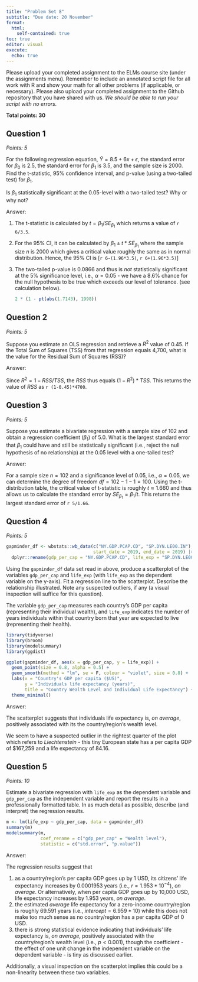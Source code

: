 ```yaml
---
title: "Problem Set 8"
subtitle: "Due date: 20 November"
format: 
  html:
    self-contained: true
toc: true
editor: visual
execute: 
  echo: true
---
```


Please upload your completed assignment to the ELMs course site (under the assignments menu). Remember to include an annotated script file for all work with R and show your math for all other problems (if applicable, or necessary). Please also upload your completed assignment to the Github repository that you have shared with us. *We should be able to run your script with no errors.*

**Total points: 30**

## Question 1

*Points: 5*

For the following regression equation, $\hat{Y} = 8.5 + 6x + \epsilon$, the standard error for $\beta_0$ is 2.5, the standard error for $\beta_1$ is 3.5, and the sample size is 2000. Find the t-statistic, 95% confidence interval, and p-value (using a two-tailed test) for $\beta_1$.

Is $\beta_1$ statistically significant at the 0.05-level with a two-tailed test? Why or why not?

Answer:

1.  The t-statistic is calculated by $t=\beta_1/SE_{\beta_1}$ which returns a value of `r 6/3.5`.

2.  For the 95% CI, it can be calculated by $\beta_1 \pm t*SE_{\beta_1}$ where the sample size $n$ is 2000 which gives a critical value roughly the same as in normal distribution. Hence, the 95% CI is \[`r 6-(1.96*3.5)`, `r 6+(1.96*3.5)`\]

3.  The two-tailed p-value is 0.0866 and thus is *not* statistically significant at the 5% significance level, i.e., $\alpha=0.05$ - we have a 8.6% chance for the null hypothesis to be true which exceeds our level of tolerance. (see calculation below).

    ```r
    2 * (1 - pt(abs(1.7143), 1998))
    ```

## Question 2

*Points: 5*

Suppose you estimate an OLS regression and retrieve a $R^2$ value of 0.45. If the Total Sum of Squares (TSS) from that regression equals 4,700, what is the value for the Residual Sum of Squares (RSS)?

Answer:

Since $R^2=1-RSS/TSS$, the $RSS$ thus equals $(1-R^2)*TSS$. This returns the value of $RSS$ as `r (1-0.45)*4700`.

## Question 3

*Points: 5*

Suppose you estimate a bivariate regression with a sample size of 102 and obtain a regression coefficient ($\beta_1$) of 5.0. What is the largest standard error that $\beta_1$ could have and still be statistically significant (i.e., reject the null hypothesis of no relationship) at the 0.05 level with a one-tailed test?

Answer:

For a sample size $n=102$ and a significance level of 0.05, i.e., $\alpha=0.05$, we can determine the degree of freedom $df=102-1-1=100$. Using the t-distribution table, the critical value of t-statistic is roughly $t\approx1.660$ and thus allows us to calculate the standard error by $SE_{\beta_1}=\beta_1/t$. This returns the largest standard error of `r 5/1.66`.

## Question 4

*Points: 5*

```r
gapminder_df <- wbstats::wb_data(c("NY.GDP.PCAP.CD", "SP.DYN.LE00.IN"),
                                 start_date = 2019, end_date = 2019) |> 
  dplyr::rename(gdp_per_cap = "NY.GDP.PCAP.CD", life_exp = "SP.DYN.LE00.IN")
```

Using the `gapminder_df` data set read in above, produce a scatterplot of the variables `gdp_per_cap` and `life_exp` (with `life_exp` as the dependent variable on the y-axis). Fit a regression line to the scatterplot. Describe the relationship illustrated. Note any suspected outliers, if any (a visual inspection will suffice for this question).

::: callout-note
The variable `gdp_per_cap` measures each country's GDP per capita (representing their individual wealth), and `life_exp` indicates the number of years individuals within that country born that year are expected to live (representing their health).
:::

```r
library(tidyverse)
library(broom)
library(modelsummary)
library(ggdist)

ggplot(gapminder_df, aes(x = gdp_per_cap, y = life_exp)) + 
  geom_point(size = 0.8, alpha = 0.5) + 
  geom_smooth(method = "lm", se = F, colour = "violet", size = 0.8) + 
  labs(x = "Country's GDP per capita ($US)",
       y = "Individuals life expectancy (years)",
       title = "Country Wealth Level and Individual Life Expectancy") +
  theme_minimal()
```

Answer:

The scatterplot suggests that individuals life expectancy is, *on average*, positively associated with its the country/region's wealth level.

We seem to have a suspected outlier in the rightest quarter of the plot which refers to *Liechtenstein* - this tiny European state has a per capita GDP of \$167,259 and a life expectancy of 84.16.

## Question 5

*Points: 10*

Estimate a bivariate regression with `life_exp` as the dependent variable and `gdp_per_cap` as the independent variable and report the results in a professionally formatted table. In as much detail as possible, describe (and interpret) the regression results.

```r
m <- lm(life_exp ~ gdp_per_cap, data = gapminder_df)
summary(m)
modelsummary(m,
             coef_rename = c("gdp_per_cap" = "Wealth level"),
             statistic = c("std.error", "p.value"))
```

Answer:

The regression results suggest that

1.  as a country/region's per capita GDP goes up by 1 USD, its citizens' life expectancy increases by 0.0001953 years (i.e., $r=1.953*10^{-4}$), *on average*. Or alternatively, when per capita GDP goes up by 10,000 USD, life expectancy increases by 1.953 years, *on average*.
2.  the estimated *average* life expectancy for a zero-income country/region is roughly 69.591 years (i.e., $intercept=6.959*10$) while this does not make too much sense as no country/region has a per capita GDP of 0 USD.
3.  there is strong statistical evidence indicating that individuals' life expectancy is, *on average*, positively associated with the country/region's wealth level (i.e., $p<0.001$), though the coefficient - the effect of one unit change in the independent variable on the dependent variable - is tiny as discussed earlier.

Additionally, a visual inspection on the scatterplot implies this could be a non-linearity between these two variables.
